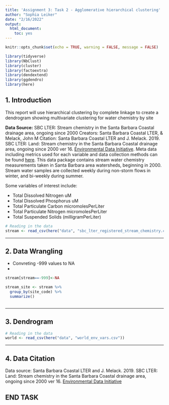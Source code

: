 ```yaml
---
title: 'Assignment 3: Task 2 - Agglomerative hierarchical clustering'
author: "Sophia Leiker"
date: "2/16/2022"
output: 
  html_document: 
    toc: yes
---
```


```r
knitr::opts_chunk$set(echo = TRUE, warning = FALSE, message = FALSE)

library(tidyverse)
library(NbClust)
library(cluster)
library(factoextra)
library(dendextend)
library(ggdendro)
library(here)
```

## 1. Introduction

This report will use hierarchical clustering by complete linkage to create a dendrogram showing multivariate clustering for water chemistry by site


**Data Source:** SBC LTER: Stream chemistry in the Santa Barbara Coastal drainage area, ongoing since 2000
Creators: Santa Barbara Coastal LTER, & Melack, John M
Citation: Santa Barbara Coastal LTER and J. Melack. 2019. SBC LTER: Land: Stream chemistry in the Santa Barbara Coastal drainage area, ongoing since 2000 ver 16. [Environmental Data Initiative](https://doi.org/10.6073/pasta/67a558a24ceed9a0a5bf5e46ab841174). Meta data including metrics used for each variable and data collection methods can be found [here](https://portal.edirepository.org/nis/metadataviewer?packageid=knb-lter-sbc.6.16). This data package contains stream water chemistry measurements taken in Santa Barbara area watersheds, beginning in 2000. Stream water samples are collected weekly during non-storm flows in winter, and bi-weekly during summer.

Some variables of interest include:

- Total Dissolved Nitrogen uM
- Total Dissolved Phosphorus uM
- Total Particulate Carbon micromolesPerLiter
- Total Particulate Nitrogen micromolesPerLiter
- Total Suspended Solids (milligramPerLiter)


```r
# Reading in the data
stream <- read_csv(here("data", "sbc_lter_registered_stream_chemistry.csv"))
```


***
## 2. Data Wrangling

- Convreting -999 values to NA
- 
```r
stream[stream==-999]<-NA

stream_site <- stream %>% 
  group_by(site_code) %>% 
  summarize()
  
```


***

## 3. Dendrogram





```r
# Reading in the data
world <- read_csv(here("data", "world_env_vars.csv"))
```


***

## 4. Data Citation

Data source: Santa Barbara Coastal LTER and J. Melack. 2019. SBC LTER: Land: Stream chemistry in the Santa Barbara Coastal drainage area, ongoing since 2000 ver 16. [Environmental Data Initiative](https://doi.org/10.6073/pasta/67a558a24ceed9a0a5bf5e46ab841174)

## END TASK




